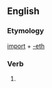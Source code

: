 ==English==

===Etymology===
[[import]] + [[-eth]]

===Verb===
{{infl|en|verb form}}

# {{archaic third-person singular of|import}}